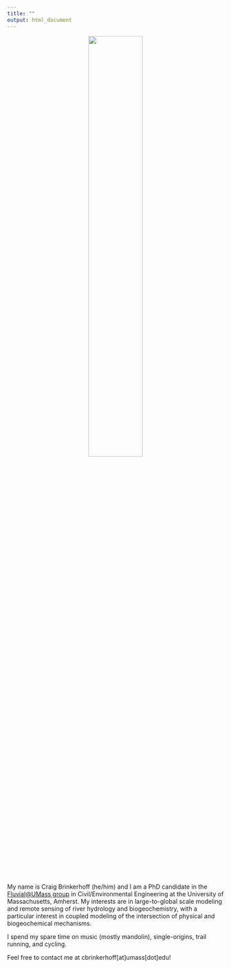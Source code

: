 ```yaml
---
title: ""
output: html_document
---
```


<center>
![](github_photo.jpg){width=50%} </center>

My name is Craig Brinkerhoff (he/him) and I am a PhD candidate in the [Fluvial@UMass group](https://blogs.umass.edu/cjgleason/) in Civil/Environmental Engineering at the University of Massachusetts, Amherst. My interests are in large-to-global scale modeling and remote sensing of river hydrology and biogeochemistry, with a particular interest in coupled modeling of the intersection of physical and biogeochemical mechanisms.

I spend my spare time on music (mostly mandolin), single-origins, trail running, and cycling.

Feel free to contact me at cbrinkerhoff[at]umass[dot]edu!
